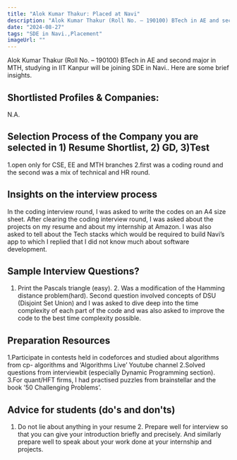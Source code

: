 ```yaml
---
title: "Alok Kumar Thakur: Placed at Navi"
description: "Alok Kumar Thakur (Roll No. – 190100) BTech in AE and second major in MTH: SDE in Navi."
date: "2024-08-27"
tags: "SDE in Navi.,Placement"
imageUrl: ""
---
```


Alok Kumar Thakur (Roll No. – 190100) BTech in AE and second major in MTH, studying in IIT Kanpur will be joining SDE in Navi.. Here are some brief insights. 

## Shortlisted Profiles & Companies:
N.A.

## Selection Process of the Company you are selected in 1) Resume Shortlist, 2) GD, 3)Test
1.open only for CSE, EE and MTH branches 2.first was a coding round and the second was a mix of technical and HR round.

##  Insights on the interview process
In the coding interview round, I was asked to write the codes on an A4 size sheet. After clearing the coding interview round, I was asked about the projects on my resume and about my internship at Amazon. I was also asked to tell about the Tech stacks which would be required to build Navi’s app to which I replied that I did not know much about software development.

## Sample Interview Questions? 
1. Print the Pascals triangle (easy). 2. Was a modification of the Hamming distance problem(hard). Second question involved concepts of DSU (Disjoint Set Union) and I was asked to dive deep into the time complexity of each part of the code and was also asked to improve the code to the best time complexity possible.

## Preparation Resources
1.Participate in contests held in codeforces and studied about algorithms from cp- algorithms and ‘Algorithms Live’ Youtube channel 2.Solved questions from interviewbit (especially Dynamic Programming section). 3.For quant/HFT firms, I had practised puzzles from brainstellar and the book ’50 Challenging Problems’.

## Advice for students (do's and don'ts)
1. Do not lie about anything in your resume 2. Prepare well for interview so that you can give your introduction briefly and precisely. And similarly prepare well to speak about your work done at your internship and projects.

